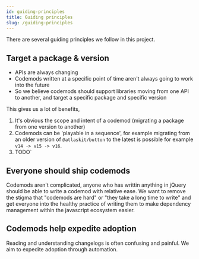 ```yaml
---
id: guiding-principles
title: Guiding principles
slug: /guiding-principles
---
```


There are several guiding principles we follow in this project.

## Target a package & version

- APIs are always changing
- Codemods written at a specific point of time aren't always going to work into the future
- So we believe codemods should support libraries moving from one API to another, and target a specific package and specific version

This gives us a lot of benefits,

1. It's obvious the scope and intent of a codemod (migrating a package from one version to another)
2. Codemods can be 'playable in a sequence', for example migrating from an older version of `@atlaskit/button` to the latest is possible for example `v14 -> v15 -> v16`.
3. TODO`

## Everyone should ship codemods

Codemods aren't complicated, anyone who has writtin anything in jQuery should be able to write a codemod with relative ease.
We want to remove the stigma that "codemods are hard" or "they take a long time to write" and get everyone into the healthy practice of writing them to make dependency management within the javascript ecosystem easier.

## Codemods help expedite adoption

Reading and understanding changelogs is often confusing and painful. We aim to expedite adoption through automation.
